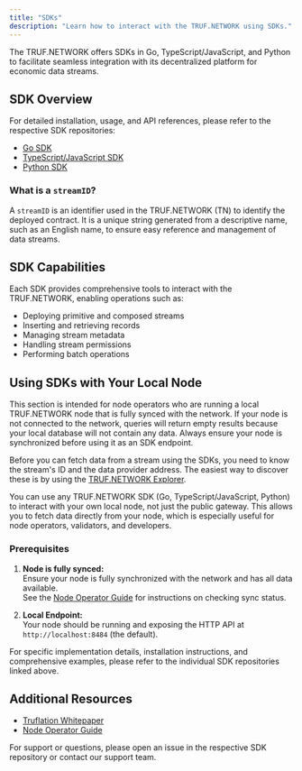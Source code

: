 ---
title: "SDKs"
description: "Learn how to interact with the TRUF.NETWORK using SDKs."
---

The TRUF.NETWORK offers SDKs in Go, TypeScript/JavaScript, and Python to facilitate seamless integration with its decentralized platform for economic data streams.

## SDK Overview

For detailed installation, usage, and API references, please refer to the respective SDK repositories:

- [Go SDK](https://github.com/trufnetwork/sdk-go)
- [TypeScript/JavaScript SDK](https://github.com/trufnetwork/sdk-js)
- [Python SDK](https://github.com/trufnetwork/sdk-py)

### What is a `streamID`?

A `streamID` is an identifier used in the TRUF.NETWORK (TN) to identify the deployed contract. It is a unique string generated from a descriptive name, such as an English name, to ensure easy reference and management of data streams.

## SDK Capabilities

Each SDK provides comprehensive tools to interact with the TRUF.NETWORK, enabling operations such as:

- Deploying primitive and composed streams
- Inserting and retrieving records
- Managing stream metadata
- Handling stream permissions
- Performing batch operations

## Using SDKs with Your Local Node

<Note>This section is intended for node operators who are running a local TRUF.NETWORK node that is fully synced with the network. If your node is not connected to the network, queries will return empty results because your local database will not contain any data. Always ensure your node is synchronized before using it as an SDK endpoint.</Note>

Before you can fetch data from a stream using the SDKs, you need to know the stream's ID and the data provider address. The easiest way to discover these is by using the [TRUF.NETWORK Explorer](https://truf.network/explorer/0x4710a8d8f0d845da110086812a32de6d90d7ff5c/stai0000000000000000000000000000).

You can use any TRUF.NETWORK SDK (Go, TypeScript/JavaScript, Python) to interact with your own local node, not just the public gateway. This allows you to fetch data directly from your node, which is especially useful for node operators, validators, and developers.

### Prerequisites

1. **Node is fully synced:**  
   Ensure your node is fully synchronized with the network and has all data available.  
   See the [Node Operator Guide](./node-operator-guide.mdx#7-verify-node-synchronization) for instructions on checking sync status.

2. **Local Endpoint:**  
   Your node should be running and exposing the HTTP API at `http://localhost:8484` (the default).

For specific implementation details, installation instructions, and comprehensive examples, please refer to the individual SDK repositories linked above.

## Additional Resources

- [Truflation Whitepaper](https://whitepaper.truflation.com)
- [Node Operator Guide](./node-operator-guide.mdx)

For support or questions, please open an issue in the respective SDK repository or contact our support team.